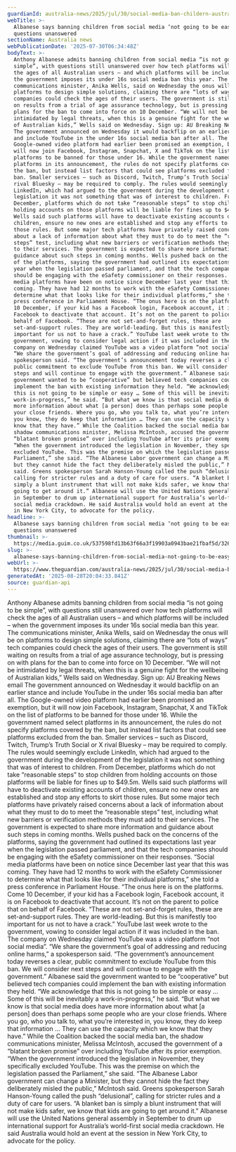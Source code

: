 ```yaml
---
guardianId: australia-news/2025/jul/30/social-media-ban-childern-australia-pm-albanese
webTitle: >-
  Albanese says banning children from social media ‘not going to be easy’ as key
  questions unanswered
sectionName: Australia news
webPublicationDate: '2025-07-30T06:34:48Z'
bodyText: >-
  Anthony Albanese admits banning children from social media “is not going to be
  simple”, with questions still unanswered over how tech platforms will check
  the ages of all Australian users – and which platforms will be included – when
  the government imposes its under 16s social media ban this year. The
  communications minister, Anika Wells, said on Wednesday the onus will be on
  platforms to design simple solutions, claiming there are “lots of ways” tech
  companies could check the ages of their users. The government is still waiting
  on results from a trial of age assurance technology, but is pressing on with
  plans for the ban to come into force on 10 December. “We will not be
  intimidated by legal threats, when this is a genuine fight for the wellbeing
  of Australian kids,” Wells said on Wednesday. Sign up: AU Breaking News email
  The government announced on Wednesday it would backflip on an earlier stance
  and include YouTube in the under 16s social media ban after all. The
  Google-owned video platform had earlier been promised an exemption, but it
  will now join Facebook, Instagram, Snapchat, X and TikTok on the list of
  platforms to be banned for those under 16. While the government named select
  platforms in its announcement, the rules do not specify platforms covered by
  the ban, but instead list factors that could see platforms excluded from the
  ban. Smaller services – such as Discord, Twitch, Trump’s Truth Social or X
  rival Bluesky – may be required to comply. The rules would seemingly exclude
  LinkedIn, which had argued to the government during the development of the
  legislation it was not something that was of interest to children. From
  December, platforms which do not take “reasonable steps” to stop children from
  holding accounts on those platforms will be liable for fines up to $49.5m.
  Wells said such platforms will have to deactivate existing accounts of
  children, ensure no new ones are established and stop any efforts to skirt
  those rules. But some major tech platforms have privately raised concerns
  about a lack of information about what they must to do to meet the “reasonable
  steps” test, including what new barriers or verification methods they must add
  to their services. The government is expected to share more information and
  guidance about such steps in coming months. Wells pushed back on the concerns
  of the platforms, saying the government had outlined its expectations last
  year when the legislation passed parliament, and that the tech companies
  should be engaging with the eSafety commissioner on their responses. “Social
  media platforms have been on notice since December last year that this was
  coming. They have had 12 months to work with the eSafety Commissioner to
  determine what that looks like for their individual platforms,” she told a
  press conference in Parliament House. “The onus here is on the platforms. Come
  10 December, if your kid has a Facebook login, Facebook account, it is on
  Facebook to deactivate that account. It’s not on the parent to police that on
  behalf of Facebook. “These are not set-and-forget rules, these are
  set-and-support rules. They are world-leading. But this is manifestly too
  important for us not to have a crack.” YouTube last week wrote to the
  government, vowing to consider legal action if it was included in the ban. The
  company on Wednesday claimed YouTube was a video platform “not social media”.
  “We share the government’s goal of addressing and reducing online harms,” a
  spokesperson said. “The government’s announcement today reverses a clear,
  public commitment to exclude YouTube from this ban. We will consider next
  steps and will continue to engage with the government.” Albanese said the
  government wanted to be “cooperative” but believed tech companies could
  implement the ban with existing information they held. “We acknowledge that
  this is not going to be simple or easy … Some of this will be inevitably a
  work-in-progress,” he said. “But what we know is that social media does have
  more information about what [a person] does than perhaps some people who are
  your close friends. Where you go, who you talk to, what you’re interested in,
  you know, they do keep that information … They can use the capacity which we
  know that they have.” While the Coalition backed the social media ban, the
  shadow communications minister, Melissa McIntosh, accused the government of a
  “blatant broken promise” over including YouTube after its prior exemption.
  “When the government introduced the legislation in November, they specifically
  excluded YouTube. This was the premise on which the legislation passed the
  Parliament,” she said. “The Albanese Labor government can change a Minister,
  but they cannot hide the fact they deliberately misled the public,” McIntosh
  said. Greens spokesperson Sarah Hanson-Young called the push “delusional”,
  calling for stricter rules and a duty of care for users. “A blanket ban is
  simply a blunt instrument that will not make kids safer, we know that kids are
  going to get around it.” Albanese will use the United Nations general assembly
  in September to drum up international support for Australia’s world-first
  social media crackdown. He said Australia would hold an event at the session
  in New York City, to advocate for the policy.
headline: >-
  Albanese says banning children from social media ‘not going to be easy’ as key
  questions unanswered
thumbnail: >-
  https://media.guim.co.uk/537598fd13b63f66a3f19903a0943bae21fbaf5d/3266_424_3591_2873/500.jpg
slug: >-
  albanese-says-banning-children-from-social-media-not-going-to-be-easy-as-key-questions-unanswered
webUrl: >-
  https://www.theguardian.com/australia-news/2025/jul/30/social-media-ban-childern-australia-pm-albanese
generatedAt: '2025-08-28T20:04:33.841Z'
source: guardian-api
---
```

Anthony Albanese admits banning children from social media “is not going to be simple”, with questions still unanswered over how tech platforms will check the ages of all Australian users – and which platforms will be included – when the government imposes its under 16s social media ban this year. The communications minister, Anika Wells, said on Wednesday the onus will be on platforms to design simple solutions, claiming there are “lots of ways” tech companies could check the ages of their users. The government is still waiting on results from a trial of age assurance technology, but is pressing on with plans for the ban to come into force on 10 December. “We will not be intimidated by legal threats, when this is a genuine fight for the wellbeing of Australian kids,” Wells said on Wednesday. Sign up: AU Breaking News email The government announced on Wednesday it would backflip on an earlier stance and include YouTube in the under 16s social media ban after all. The Google-owned video platform had earlier been promised an exemption, but it will now join Facebook, Instagram, Snapchat, X and TikTok on the list of platforms to be banned for those under 16. While the government named select platforms in its announcement, the rules do not specify platforms covered by the ban, but instead list factors that could see platforms excluded from the ban. Smaller services – such as Discord, Twitch, Trump’s Truth Social or X rival Bluesky – may be required to comply. The rules would seemingly exclude LinkedIn, which had argued to the government during the development of the legislation it was not something that was of interest to children. From December, platforms which do not take “reasonable steps” to stop children from holding accounts on those platforms will be liable for fines up to $49.5m. Wells said such platforms will have to deactivate existing accounts of children, ensure no new ones are established and stop any efforts to skirt those rules. But some major tech platforms have privately raised concerns about a lack of information about what they must to do to meet the “reasonable steps” test, including what new barriers or verification methods they must add to their services. The government is expected to share more information and guidance about such steps in coming months. Wells pushed back on the concerns of the platforms, saying the government had outlined its expectations last year when the legislation passed parliament, and that the tech companies should be engaging with the eSafety commissioner on their responses. “Social media platforms have been on notice since December last year that this was coming. They have had 12 months to work with the eSafety Commissioner to determine what that looks like for their individual platforms,” she told a press conference in Parliament House. “The onus here is on the platforms. Come 10 December, if your kid has a Facebook login, Facebook account, it is on Facebook to deactivate that account. It’s not on the parent to police that on behalf of Facebook. “These are not set-and-forget rules, these are set-and-support rules. They are world-leading. But this is manifestly too important for us not to have a crack.” YouTube last week wrote to the government, vowing to consider legal action if it was included in the ban. The company on Wednesday claimed YouTube was a video platform “not social media”. “We share the government’s goal of addressing and reducing online harms,” a spokesperson said. “The government’s announcement today reverses a clear, public commitment to exclude YouTube from this ban. We will consider next steps and will continue to engage with the government.” Albanese said the government wanted to be “cooperative” but believed tech companies could implement the ban with existing information they held. “We acknowledge that this is not going to be simple or easy … Some of this will be inevitably a work-in-progress,” he said. “But what we know is that social media does have more information about what [a person] does than perhaps some people who are your close friends. Where you go, who you talk to, what you’re interested in, you know, they do keep that information … They can use the capacity which we know that they have.” While the Coalition backed the social media ban, the shadow communications minister, Melissa McIntosh, accused the government of a “blatant broken promise” over including YouTube after its prior exemption. “When the government introduced the legislation in November, they specifically excluded YouTube. This was the premise on which the legislation passed the Parliament,” she said. “The Albanese Labor government can change a Minister, but they cannot hide the fact they deliberately misled the public,” McIntosh said. Greens spokesperson Sarah Hanson-Young called the push “delusional”, calling for stricter rules and a duty of care for users. “A blanket ban is simply a blunt instrument that will not make kids safer, we know that kids are going to get around it.” Albanese will use the United Nations general assembly in September to drum up international support for Australia’s world-first social media crackdown. He said Australia would hold an event at the session in New York City, to advocate for the policy.
